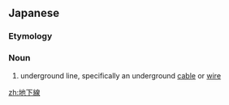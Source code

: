 ==Japanese==
{{ja-kanjitab|ち|か|せん|yomi=on}}

===Etymology===
{{compound|地下|線|t1=underground|t2=line|lang=ja|sort=ちかせん}}

===Noun===
{{ja-noun|ちかせん}}
# underground line, specifically an underground [[cable]] or [[wire]]

[[zh:地下線]]